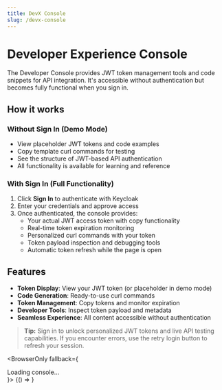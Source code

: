 ```yaml
---
title: DevX Console
slug: /devx-console
---
```



# Developer Experience Console

The Developer Console provides JWT token management tools and code snippets for API integration. It's accessible without authentication but becomes fully functional when you sign in.

## How it works

### Without Sign In (Demo Mode)
- View placeholder JWT tokens and code examples
- Copy template curl commands for testing
- See the structure of JWT-based API authentication
- All functionality is available for learning and reference

### With Sign In (Full Functionality)
1. Click **Sign In** to authenticate with Keycloak
2. Enter your credentials and approve access
3. Once authenticated, the console provides:
   - Your actual JWT access token with copy functionality
   - Real-time token expiration monitoring
   - Personalized curl commands with your token
   - Token payload inspection and debugging tools
   - Automatic token refresh while the page is open

## Features

- **Token Display**: View your JWT token (or placeholder in demo mode)
- **Code Generation**: Ready-to-use curl commands
- **Token Management**: Copy tokens and monitor expiration
- **Developer Tools**: Inspect token payload and metadata
- **Seamless Experience**: All content accessible without authentication

> **Tip:** Sign in to unlock personalized JWT tokens and live API testing capabilities. If you encounter errors, use the retry login button to refresh your session.

<BrowserOnly fallback={<div>Loading console...</div>}>
  {() => <DevXConsole />}
</BrowserOnly>